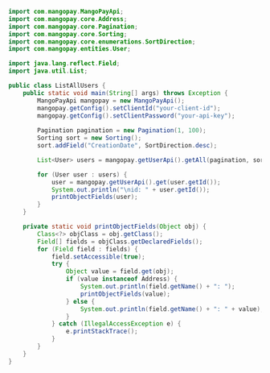   
```java Java  
import com.mangopay.MangoPayApi;
import com.mangopay.core.Address;
import com.mangopay.core.Pagination;
import com.mangopay.core.Sorting;
import com.mangopay.core.enumerations.SortDirection;
import com.mangopay.entities.User;

import java.lang.reflect.Field;
import java.util.List;

public class ListAllUsers {
    public static void main(String[] args) throws Exception {
        MangoPayApi mangopay = new MangoPayApi();
        mangopay.getConfig().setClientId("your-client-id");
        mangopay.getConfig().setClientPassword("your-api-key");
        
        Pagination pagination = new Pagination(1, 100);
        Sorting sort = new Sorting();
        sort.addField("CreationDate", SortDirection.desc);

        List<User> users = mangopay.getUserApi().getAll(pagination, sort);

        for (User user : users) {
            user = mangopay.getUserApi().get(user.getId());
            System.out.println("\nid: " + user.getId());
            printObjectFields(user);
        }
    }

    private static void printObjectFields(Object obj) {
        Class<?> objClass = obj.getClass();
        Field[] fields = objClass.getDeclaredFields();
        for (Field field : fields) {
            field.setAccessible(true);
            try {
                Object value = field.get(obj);
                if (value instanceof Address) {
                    System.out.println(field.getName() + ": ");
                    printObjectFields(value); 
                } else {
                    System.out.println(field.getName() + ": " + value);
                }
            } catch (IllegalAccessException e) {
                e.printStackTrace();
            }
        }
    }
}  
```